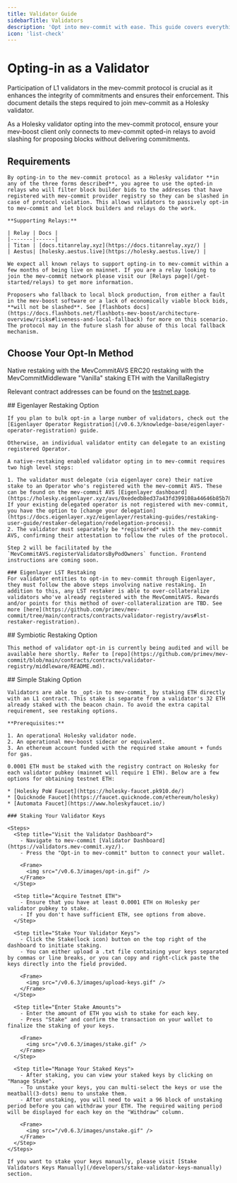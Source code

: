 ```yaml
---
title: Validator Guide
sidebarTitle: Validators
description: 'Opt into mev-commit with ease. This guide covers everything you need to do to passively interact with the mev-commit protocol as a validator.'
icon: 'list-check'
---
```


# Opting-in as a Validator

Participation of L1 validators in the mev-commit protocol is crucial as it enhances the integrity of commitments and ensures their enforcement. This document details the steps required to join mev-commit as a Holesky validator.

<Warning>
As a Holesky validator opting into the mev-commit protocol, ensure your mev-boost client only connects to mev-commit opted-in relays to avoid slashing for proposing blocks without delivering commitments.
</Warning>

## Requirements
    By opting-in to the mev-commit protocol as a Holesky validator **in any of the three forms described**, you agree to use the opted-in relays who will filter block builder bids to the addresses that have registered with mev-commit provider registry so they can be slashed in case of protocol violation. This allows validators to passively opt-in to mev-commit and let block builders and relays do the work.
    
    **Supporting Relays:**  

    | Relay | Docs |
    |-------|------|
    | Titan | [docs.titanrelay.xyz](https://docs.titanrelay.xyz/) |
    | Aestus| [holesky.aestus.live](https://holesky.aestus.live/) |

    We expect all known relays to support opting-in to mev-commit within a few months of being live on mainnet. If you are a relay looking to join the mev-commit network please visit our [Relays page](/get-started/relays) to get more information.

    Proposers who fallback to local block production, from either a fault in the mev-boost software or a lack of economically viable block bids, **will not be slashed**. See [flashbots docs](https://docs.flashbots.net/flashbots-mev-boost/architecture-overview/risks#liveness-and-local-fallback) for more on this scenario. The protocol may in the future slash for abuse of this local fallback mechanism.

## Choose Your Opt-In Method

<CardGroup cols={3}>
  <Card title="Eigenlayer Restaking" icon="coins">
    Native restaking with the MevCommitAVS
  </Card>
  <Card title="Symbiotic Restaking" icon="coins">
    ERC20 restaking with the MevCommitMiddleware
  </Card>
  <Card title="Simple Staking" icon="layer-group">
    "Vanilla" staking ETH with the VanillaRegistry
  </Card>
</CardGroup>

Relevant contract addresses can be found on the [testnet page](/developers/testnet).

<Tabs>
  <Tab title="Eigenlayer Restaking">
    ## Eigenlayer Restaking Option

    If you plan to bulk opt-in a large number of validators, check out the [Eigenlayer Operator Registration](/v0.6.3/knowledge-base/eigenlayer-operator-registration) guide.

    Otherwise, an individual validator entity can delegate to an existing registered Operator.

    A native-restaking enabled validator opting in to mev-commit requires two high level steps:

    1. The validator must delegate (via eigenlayer core) their native stake to an Operator who's registered with the mev-commit AVS. These can be found on the mev-commit AVS [Eigenlayer dashboard](https://holesky.eigenlayer.xyz/avs/0xededb8ed37a43fd399108a44646b85b780d85dd4). If your existing delegated operator is not registered with mev-commit, you have the option to [change your delegation](https://docs.eigenlayer.xyz/eigenlayer/restaking-guides/restaking-user-guide/restaker-delegation/redelegation-process).
    2. The validator must separately be *registered* with the mev-commit AVS, confirming their attestation to follow the rules of the protocol.

    Step 2 will be facilitated by the `MevCommitAVS.registerValidatorsByPodOwners` function. Frontend instructions are coming soon.

    ### Eigenlayer LST Restaking
    For validator entities to opt-in to mev-commit through Eigenlayer, they must follow the above steps involving native restaking. In addition to this, any LST restaker is able to over-collateralize validators who've already registered with the MevCommitAVS. Rewards and/or points for this method of over-collateralization are TBD. See more [here](https://github.com/primev/mev-commit/tree/main/contracts/contracts/validator-registry/avs#lst-restaker-registration).
  </Tab>

  <Tab title="Symbiotic Restaking">
    ## Symbiotic Restaking Option

    This method of validator opt-in is currently being audited and will be available here shortly. Refer to [repo](https://github.com/primev/mev-commit/blob/main/contracts/contracts/validator-registry/middleware/README.md).
  </Tab>

  <Tab title="Simple Staking">
    ## Simple Staking Option

    Validators are able to _opt-in to mev-commit_ by staking ETH directly with an L1 contract. This stake is separate from a validator's 32 ETH already staked with the beacon chain. To avoid the extra capital requirement, see restaking options.

    **Prerequisites:**

    1. An operational Holesky validator node.
    2. An operational mev-boost sidecar or equivalent.
    3. An ethereum account funded with the required stake amount + funds for gas.
    
    0.0001 ETH must be staked with the registry contract on Holesky for each validator pubkey (mainnet will require 1 ETH). Below are a few options for obtaining testnet ETH:

    * [Holesky PoW Faucet](https://holesky-faucet.pk910.de/)
    * [Quicknode Faucet](https://faucet.quicknode.com/ethereum/holesky)
    * [Automata Faucet](https://www.holeskyfaucet.io/)

    ### Staking Your Validator Keys

    <Steps>
      <Step title="Visit the Validator Dashboard">
        - Navigate to mev-commit [Validator Dashboard](https://validators.mev-commit.xyz/).
        - Press the "Opt-in to mev-commit" button to connect your wallet.

        <Frame>
          <img src="/v0.6.3/images/opt-in.gif" />
        </Frame>
      </Step>

      <Step title="Acquire Testnet ETH">   
        - Ensure that you have at least 0.0001 ETH on Holesky per validator pubkey to stake.
        - If you don't have sufficient ETH, see options from above.
      </Step>

      <Step title="Stake Your Validator Keys"> 
        - Click the Stake(lock icon) button on the top right of the dashboard to initiate staking.
        - You can either upload a .txt file containing your keys separated by commas or line breaks, or you can copy and right-click paste the keys directly into the field provided.

        <Frame>
          <img src="/v0.6.3/images/upload-keys.gif" />
        </Frame>
      </Step>

      <Step title="Enter Stake Amounts">  
        - Enter the amount of ETH you wish to stake for each key.
        - Press "Stake" and confirm the transaction on your wallet to finalize the staking of your keys.

        <Frame>
          <img src="/v0.6.3/images/stake.gif" />
        </Frame>
      </Step>

      <Step title="Manage Your Staked Keys"> 
        - After staking, you can view your staked keys by clicking on "Manage Stake".
        - To unstake your keys, you can multi-select the keys or use the meatball(3-dots) menu to unstake them.
        - After unstaking, you will need to wait a 96 block of unstaking period before you can withdraw your ETH. The required waiting period will be displayed for each key on the "Withdraw" column.

        <Frame>
          <img src="/v0.6.3/images/unstake.gif" />
        </Frame>
      </Step>
    </Steps>  

    If you want to stake your keys manually, please visit [Stake Validators Keys Manually](/developers/stake-validator-keys-manually) section.
  </Tab>
</Tabs>



